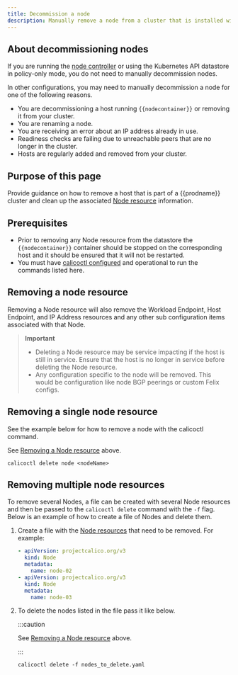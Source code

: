 ```yaml
---
title: Decommission a node
description: Manually remove a node from a cluster that is installed with Calico.
---
```


## About decommissioning nodes

If you are running the [node controller](../reference/component-resources/kube-controllers/configuration.mdx)
or using the Kubernetes API datastore in policy-only mode, you do not need to manually decommission nodes.

In other configurations, you may need to manually decommission a node for one
of the following reasons.

- You are decommissioning a host running `{{nodecontainer}}` or removing it from your
  cluster.
- You are renaming a node.
- You are receiving an error about an IP address already in use.
- Readiness checks are failing due to unreachable peers that are no longer in the
  cluster.
- Hosts are regularly added and removed from your cluster.

## Purpose of this page

Provide guidance on how to remove a host that is part of a {{prodname}} cluster
and clean up the associated [Node resource](../reference/resources/node.mdx)
information.

## Prerequisites

- Prior to removing any Node resource from the datastore the `{{nodecontainer}}`
  container should be stopped on the corresponding host and it should be
  ensured that it will not be restarted.
- You must have [calicoctl configured](/operations/clis/calicoctl/install/) and operational to run
  the commands listed here.

## Removing a node resource

Removing a Node resource will also remove the Workload Endpoint, Host
Endpoint, and IP Address resources and any other sub configuration items
associated with that Node.

> **Important**
>
> - Deleting a Node resource may be service impacting if the host is still in
>   service. Ensure that the host is no longer in service before deleting the
>   Node resource.
> - Any configuration specific to the node will be removed. This would be
>   configuration like node BGP peerings or custom Felix configs.

## Removing a single node resource

See the example below for how to remove a node with the calicoctl command.

See [Removing a Node resource](#removing-a-node-resource) above.

```batch
calicoctl delete node <nodeName>
```

## Removing multiple node resources

To remove several Nodes, a file can be created with several Node resources and
then be passed to the `calicoctl delete` command with the `-f` flag.
Below is an example of how to create a file of Nodes and delete them.

1. Create a file with the [Node resources](../reference/resources/node.mdx) that need
   to be removed. For example:

   ```yaml
   - apiVersion: projectcalico.org/v3
     kind: Node
     metadata:
       name: node-02
   - apiVersion: projectcalico.org/v3
     kind: Node
     metadata:
       name: node-03
   ```

2. To delete the nodes listed in the file pass it like below.

   :::caution

   See [Removing a Node resource](#removing-a-node-resource) above.

   :::

   ```batch
   calicoctl delete -f nodes_to_delete.yaml
   ```
